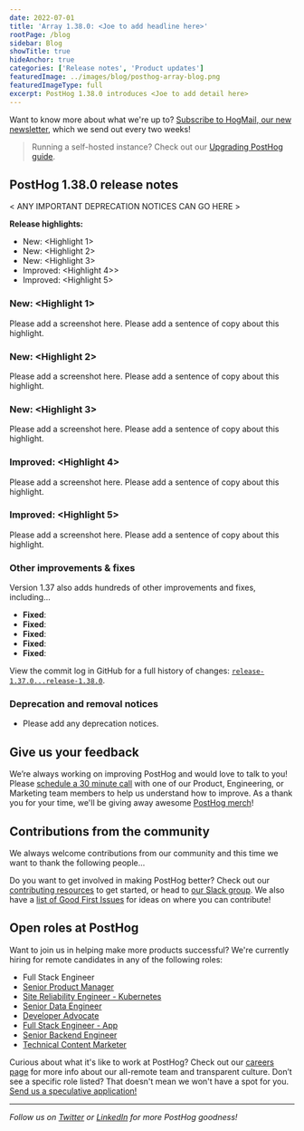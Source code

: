 ```yaml
---
date: 2022-07-01
title: 'Array 1.38.0: <Joe to add headline here>'
rootPage: /blog
sidebar: Blog
showTitle: true
hideAnchor: true
categories: ['Release notes', 'Product updates']
featuredImage: ../images/blog/posthog-array-blog.png
featuredImageType: full
excerpt: PostHog 1.38.0 introduces <Joe to add detail here>
---
```


Want to know more about what we're up to? [Subscribe to HogMail, our new newsletter](/newsletter), which we send out every two weeks!

> Running a self-hosted instance? Check out our [Upgrading PostHog guide](/docs/self-host/configure/upgrading-posthog).

## PostHog 1.38.0 release notes

< ANY IMPORTANT DEPRECATION NOTICES CAN GO HERE >

**Release highlights:**

- New: <Highlight 1>
- New: <Highlight 2>
- New: <Highlight 3>
- Improved: <Highlight 4>>
- Improved: <Highlight 5>

### New: <Highlight 1>

Please add a screenshot here.
Please add a sentence of copy about this highlight.

###  New: <Highlight 2>

Please add a screenshot here.
Please add a sentence of copy about this highlight.

### New: <Highlight 3>

Please add a screenshot here.
Please add a sentence of copy about this highlight.

### Improved: <Highlight 4>

Please add a screenshot here.
Please add a sentence of copy about this highlight.

### Improved: <Highlight 5>

Please add a screenshot here.
Please add a sentence of copy about this highlight.

### Other improvements & fixes

Version 1.37 also adds hundreds of other improvements and fixes, including...

-   **Fixed**: 
-   **Fixed**: 
-   **Fixed**: 
-   **Fixed**: 
-   **Fixed**: 

View the commit log in GitHub for a full history of changes: [`release-1.37.0...release-1.38.0`](https://github.com/PostHog/posthog/compare/release-1.37.0...release-1.38.0).

### Deprecation and removal notices

-  Please add any deprecation notices. 

## Give us your feedback

We’re always working on improving PostHog and would love to talk to you! Please [schedule a 30 minute call](https://calendly.com/posthog-feedback) with one of our Product, Engineering, or Marketing team members to help us understand how to improve. As a thank you for your time, we'll be giving away awesome [PostHog merch](https://merch.posthog.com)!

## Contributions from the community

We always welcome contributions from our community and this time we want to thank the following people...

<Joe to add contributors here>

Do you want to get involved in making PostHog better? Check out our [contributing resources](/docs/contribute) to get started, or head to [our Slack group](/slack). We also have a [list of Good First Issues](https://github.com/PostHog/posthog/issues?q=is%3Aopen+is%3Aissue+label%3A%22good+first+issue%22) for ideas on where you can contribute!

## Open roles at PostHog

Want to join us in helping make more products successful? We're currently hiring for remote candidates in any of the following roles:

- Full Stack Engineer
-   [Senior Product Manager](https://apply.workable.com/posthog/j/7910AE1F46/)
-   [Site Reliability Engineer - Kubernetes](https://apply.workable.com/posthog/j/071DD5C05A/)
-   [Senior Data Engineer](https://apply.workable.com/posthog/j/F01772B948/)
-   [Developer Advocate](https://apply.workable.com/posthog/j/2D2AC2E78F/)
-   [Full Stack Engineer - App](https://apply.workable.com/posthog/j/2682B00B76/)
- [Senior Backend Engineer](https://apply.workable.com/posthog/j/A9CF0800AA/)
- [Technical Content Marketer](https://apply.workable.com/posthog/j/B0BD4E5115)

Curious about what it's like to work at PostHog? Check out our [careers page](https://posthog.com/careers) for more info about our all-remote team and transparent culture. Don’t see a specific role listed? That doesn't mean we won't have a spot for you. [Send us a speculative application!](mailto:careers@posthog.com)

<hr />

_Follow us on [Twitter](https://twitter.com/PostHog) or [LinkedIn](https://linkedin.com/company/posthog) for more PostHog goodness!_

<ArrayCTA />
